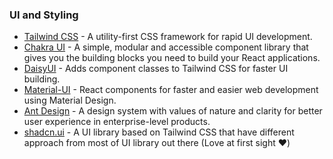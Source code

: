 ### UI and Styling

- [Tailwind CSS](https://tailwindcss.com) - A utility-first CSS framework for rapid UI development.
- [Chakra UI](https://chakra-ui.com) - A simple, modular and accessible component library that gives you the building blocks you need to build your React applications.
- [DaisyUI](https://daisyui.com) - Adds component classes to Tailwind CSS for faster UI building.
- [Material-UI](https://mui.com) - React components for faster and easier web development using Material Design.
- [Ant Design](https://ant.design) - A design system with values of nature and clarity for better user experience in enterprise-level products.
- [shadcn.ui](https://ui.shadcn.com) - A UI library based on Tailwind CSS that have different approach from most of UI library out there (Love at first sight ❤️)
